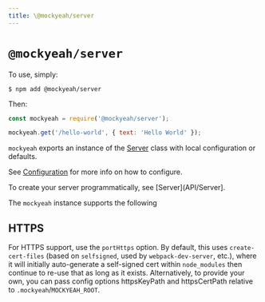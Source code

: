 ```yaml
---
title: \@mockyeah/server
---
```


# `@mockyeah/server`

To use, simply:

```shell
$ npm add @mockyeah/server
```

Then:

```js
const mockyeah = require('@mockyeah/server');

mockyeah.get('/hello-world', { text: 'Hello World' });
```

`mockyeah` exports an instance of the [Server](API/Server) class
with local configuration or defaults.

See [Configuration](Configuration) for more info on how to configure.

To create your server programmatically, see [Server](API/Server].

The `mockyeah` instance supports the following 

## HTTPS

For HTTPS support, use the `portHttps` option. By default, this uses `create-cert-files` (based on `selfsigned`, used by `webpack-dev-server`, etc.),
where it will initially auto-generate a self-signed cert within `node_modules` then continue to re-use that as long as it exists.
Alternatively, to provide your own, you can pass config options httpsKeyPath and httpsCertPath relative to `.mockyeah`/`MOCKYEAH_ROOT`.
